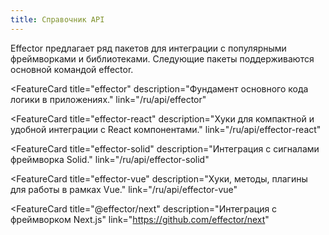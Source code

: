 ```yaml
---
title: Справочник API
---
```



Effector предлагает ряд пакетов для интеграции с популярными фреймворками и библиотеками.
Следующие пакеты поддерживаются основной командой effector.

<div class="grid grid-cols-1 sm:grid-cols-2 md:grid-cols-1 xl:grid-cols-2 gap-4 mb-50">

<FeatureCard
  title="effector"
  description="Фундамент основного кода логики в приложениях."
  link="/ru/api/effector"
>
  <IconEffector slot="icon" />
</FeatureCard>

<FeatureCard
  title="effector-react"
  description="Хуки для компактной и удобной интеграции с React компонентами."
  link="/ru/api/effector-react"
>
  <IconReact slot="icon" />
</FeatureCard>

<FeatureCard
  title="effector-solid"
  description="Интеграция с сигналами фреймворка Solid."
  link="/ru/api/effector-solid"
>
  <IconSolid slot="icon" />
</FeatureCard>

<FeatureCard
  title="effector-vue"
  description="Хуки, методы, плагины для работы в рамках Vue."
  link="/ru/api/effector-vue"
>
  <IconVue slot="icon" />
</FeatureCard>

<FeatureCard
  title="@effector/next"
  description="Интеграция с фреймворком Next.js"
  link="https://github.com/effector/next"
>
  <IconNextJs slot="icon" />
</FeatureCard>

</div>
